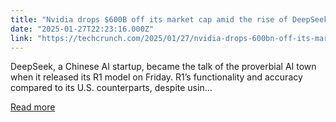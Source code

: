 ```yaml
---
title: "Nvidia drops $600B off its market cap amid the rise of DeepSeek"
date: "2025-01-27T22:23:16.000Z"
link: "https://techcrunch.com/2025/01/27/nvidia-drops-600bn-off-its-market-cap-amid-the-rise-of-deepseek/"
---
```


DeepSeek, a Chinese AI startup, became the talk of the proverbial AI town when it released its R1 model on Friday. R1&#8217;s functionality and accuracy compared to its U.S. counterparts, despite usin...

[Read more](https://techcrunch.com/2025/01/27/nvidia-drops-600bn-off-its-market-cap-amid-the-rise-of-deepseek/)

